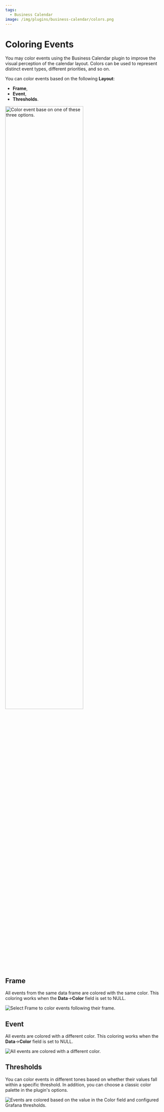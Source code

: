 ```yaml
---
tags:
  - Business Calendar
image: /img/plugins/business-calendar/colors.png
---
```



# Coloring Events

You may color events using the Business Calendar plugin to improve the visual perception of the calendar layout. Colors can be used to represent distinct event types, different priorities, and so on.

You can color events based on the following **Layout**:

- **Frame**,
- **Event**,
- **Thresholds**.

<Image
  title="Color event base on one of these three options."
  src="/img/plugins/business-calendar/colors-by.png"
  width="70%"
/>

## Frame

All events from the same data frame are colored with the same color. This coloring works when the **Data**->**Color** field is set to NULL.

<Image
  title="Select Frame to color events following their frame."
  src="/img/plugins/business-calendar/frame.png"
/>

## Event

All events are colored with a different color. This coloring works when the **Data**->**Color** field is set to NULL.

<Image
  title="All events are colored with a different color."
  src="/img/plugins/business-calendar/event.png"
/>

## Thresholds

You can color events in different tones based on whether their values fall within a specific threshold. In addition, you can choose a classic color palette in the plugin's options.

<Image
  title="Events are colored based on the value in the Color field and configured Grafana thresholds."
  src="/img/plugins/business-calendar/threshold.png"
/>
